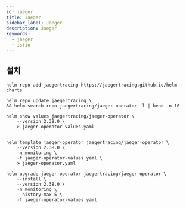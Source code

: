 ```yaml
---
id: jaeger
title: Jaeger
sidebar_label: Jaeger
description: Jaeger
keywords:
  - jaeger
  - istio
---
```


## 설치

```shell
helm repo add jaegertracing https://jaegertracing.github.io/helm-charts
```

```shell
helm repo update jaegertracing \
&& helm search repo jaegertracing/jaeger-operator -l | head -n 10
```

```shell
helm show values jaegertracing/jaeger-operator \
    --version 2.38.0 \
    > jaeger-operator-values.yaml
```

```yaml title="jaeger-operator-values.yaml"

```

```shell
helm template jaeger-operator jaegertracing/jaeger-operator \
    --version 2.38.0 \
    -n monitoring \
    -f jaeger-operator-values.yaml \
    > jaeger-operator.yaml
```

```shell
helm upgrade jaeger-operator jaegertracing/jaeger-operator \
    --install \
    --version 2.38.0 \
    -n monitoring \
    --history-max 5 \
    -f jaeger-operator-values.yaml
```
